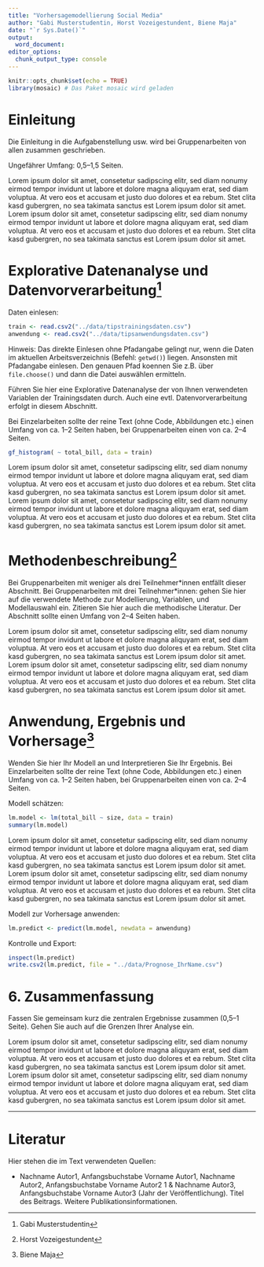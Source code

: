 ```yaml
---
title: "Vorhersagemodellierung Social Media"
author: "Gabi Musterstudentin, Horst Vozeigestundent, Biene Maja"
date: "`r Sys.Date()`"
output: 
  word_document:
editor_options: 
  chunk_output_type: console
---
```


```r
knitr::opts_chunk$set(echo = TRUE)
library(mosaic) # Das Paket mosaic wird geladen
```

<!-- Sollten Umlaute falsch angezeigt werden: "File -> Reopen with Encoding -> UTF8" -->

# Einleitung

Die Einleitung in die Aufgabenstellung usw. wird bei Gruppenarbeiten von allen zusammen geschrieben.

Ungefährer Umfang: 0,5--1,5 Seiten. 

Lorem ipsum dolor sit amet, consetetur sadipscing elitr, sed diam nonumy eirmod tempor invidunt ut labore et dolore magna aliquyam erat, sed diam voluptua. At vero eos et accusam et justo duo dolores et ea rebum. Stet clita kasd gubergren, no sea takimata sanctus est Lorem ipsum dolor sit amet. Lorem ipsum dolor sit amet, consetetur sadipscing elitr, sed diam nonumy eirmod tempor invidunt ut labore et dolore magna aliquyam erat, sed diam voluptua. At vero eos et accusam et justo duo dolores et ea rebum. Stet clita kasd gubergren, no sea takimata sanctus est Lorem ipsum dolor sit amet.


# Explorative Datenanalyse und Datenvorverarbeitung^[Gabi Musterstudentin]

Daten einlesen:

```r
train <- read.csv2("../data/tipstrainingsdaten.csv")
anwendung <- read.csv2("../data/tipsanwendungsdaten.csv")
```

Hinweis: Das direkte Einlesen ohne Pfadangabe gelingt nur, wenn die Daten im aktuellen Arbeitsverzeichnis (Befehl: `getwd()`) liegen. Ansonsten mit Pfadangabe einlesen. Den genauen Pfad koennen Sie  z.B. über `file.choose()` und dann die Datei auswählen ermitteln.

Führen Sie hier eine Explorative Datenanalyse der von Ihnen verwendeten Variablen der Trainingsdaten durch. Auch eine evtl. Datenvorverarbeitung erfolgt in diesem Abschnitt.

Bei Einzelarbeiten sollte der reine Text (ohne Code, Abbildungen etc.) einen Umfang von ca. 1--2 Seiten haben, bei Gruppenarbeiten einen von ca. 2--4 Seiten.

```r
gf_histogram( ~ total_bill, data = train)
```

Lorem ipsum dolor sit amet, consetetur sadipscing elitr, sed diam nonumy eirmod tempor invidunt ut labore et dolore magna aliquyam erat, sed diam voluptua. At vero eos et accusam et justo duo dolores et ea rebum. Stet clita kasd gubergren, no sea takimata sanctus est Lorem ipsum dolor sit amet. Lorem ipsum dolor sit amet, consetetur sadipscing elitr, sed diam nonumy eirmod tempor invidunt ut labore et dolore magna aliquyam erat, sed diam voluptua. At vero eos et accusam et justo duo dolores et ea rebum. Stet clita kasd gubergren, no sea takimata sanctus est Lorem ipsum dolor sit amet.


# Methodenbeschreibung^[Horst Vozeigestundent]

Bei Gruppenarbeiten mit weniger als drei Teilnehmer\*innen entfällt dieser Abschnitt. Bei Gruppenarbeiten mit drei Teilnehmer\*innen: gehen Sie hier auf die verwendete Methode zur Modellierung, Variablen, und Modellauswahl ein. Zitieren Sie hier auch die methodische Literatur. Der Abschnitt sollte einen Umfang von 2--4 Seiten haben.

Lorem ipsum dolor sit amet, consetetur sadipscing elitr, sed diam nonumy eirmod tempor invidunt ut labore et dolore magna aliquyam erat, sed diam voluptua. At vero eos et accusam et justo duo dolores et ea rebum. Stet clita kasd gubergren, no sea takimata sanctus est Lorem ipsum dolor sit amet. Lorem ipsum dolor sit amet, consetetur sadipscing elitr, sed diam nonumy eirmod tempor invidunt ut labore et dolore magna aliquyam erat, sed diam voluptua. At vero eos et accusam et justo duo dolores et ea rebum. Stet clita kasd gubergren, no sea takimata sanctus est Lorem ipsum dolor sit amet.


# Anwendung, Ergebnis und Vorhersage^[Biene Maja]

Wenden Sie hier Ihr Modell an und Interpretieren Sie Ihr Ergebnis. Bei Einzelarbeiten sollte der reine Text (ohne Code, Abbildungen etc.) einen Umfang von ca. 1--2 Seiten haben, bei Gruppenarbeiten einen von ca. 2--4 Seiten.

Modell schätzen:

```r
lm.model <- lm(total_bill ~ size, data = train)
summary(lm.model)
```

Lorem ipsum dolor sit amet, consetetur sadipscing elitr, sed diam nonumy eirmod tempor invidunt ut labore et dolore magna aliquyam erat, sed diam voluptua. At vero eos et accusam et justo duo dolores et ea rebum. Stet clita kasd gubergren, no sea takimata sanctus est Lorem ipsum dolor sit amet. Lorem ipsum dolor sit amet, consetetur sadipscing elitr, sed diam nonumy eirmod tempor invidunt ut labore et dolore magna aliquyam erat, sed diam voluptua. At vero eos et accusam et justo duo dolores et ea rebum. Stet clita kasd gubergren, no sea takimata sanctus est Lorem ipsum dolor sit amet.

Modell zur Vorhersage anwenden:

```r
lm.predict <- predict(lm.model, newdata = anwendung)
```

Kontrolle und Export:

```r
inspect(lm.predict)
write.csv2(lm.predict, file = "../data/Prognose_IhrName.csv")
```


# 6. Zusammenfassung

Fassen Sie gemeinsam kurz die zentralen Ergebnisse zusammen (0,5--1 Seite). Gehen Sie auch auf die Grenzen Ihrer Analyse ein.

Lorem ipsum dolor sit amet, consetetur sadipscing elitr, sed diam nonumy eirmod tempor invidunt ut labore et dolore magna aliquyam erat, sed diam voluptua. At vero eos et accusam et justo duo dolores et ea rebum. Stet clita kasd gubergren, no sea takimata sanctus est Lorem ipsum dolor sit amet. Lorem ipsum dolor sit amet, consetetur sadipscing elitr, sed diam nonumy eirmod tempor invidunt ut labore et dolore magna aliquyam erat, sed diam voluptua. At vero eos et accusam et justo duo dolores et ea rebum. Stet clita kasd gubergren, no sea takimata sanctus est Lorem ipsum dolor sit amet.



***

# Literatur

Hier stehen die im Text verwendeten Quellen:

- Nachname Autor1, Anfangsbuchstabe Vorname Autor1, Nachname Autor2, Anfangsbuchstabe Vorname Autor2 1 & Nachname Autor3, Anfangsbuchstabe Vorname Autor3 (Jahr der Veröffentlichung). Titel des Beitrags. Weitere Publikationsinformationen.
